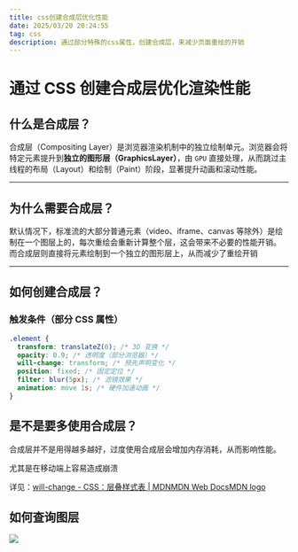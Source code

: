```yaml
---
title: css创建合成层优化性能
date: 2025/03/20 20:24:55
tag: css
description: 通过部分特殊的css属性，创建合成层，来减少页面重绘的开销
---
```


# 通过 CSS 创建合成层优化渲染性能

## 什么是合成层？

合成层（Compositing Layer）是浏览器渲染机制中的独立绘制单元。浏览器会将特定元素提升到**独立的图形层（GraphicsLayer）**，由 `GPU` 直接处理，从而跳过主线程的布局（Layout）和绘制（Paint）阶段，显著提升动画和滚动性能。

---

## 为什么需要合成层？

默认情况下，标准流的大部分普通元素（video、iframe、canvas 等除外）是绘制在一个图层上的，每次重绘会重新计算整个层，这会带来不必要的性能开销。
而合成层则直接将元素绘制到一个独立的图形层上，从而减少了重绘开销

---

## 如何创建合成层？

### 触发条件（部分 CSS 属性）

```css
.element {
  transform: translateZ(0); /* 3D 变换 */
  opacity: 0.9; /* 透明度（部分浏览器）*/
  will-change: transform; /* 预先声明变化 */
  position: fixed; /* 固定定位 */
  filter: blur(5px); /* 滤镜效果 */
  animation: move 1s; /* 硬件加速动画 */
}
```

## 是不是要多使用合成层？

合成层并不是用得越多越好，过度使用合成层会增加内存消耗，从而影响性能。

尤其是在移动端上容易造成崩溃

详见：[will-change - CSS：层叠样式表 | MDNMDN Web DocsMDN logo](https://developer.mozilla.org/zh-CN/docs/Web/CSS/will-change)

## 如何查询图层
![](https://image.084612.xyz/20250320203801.png)